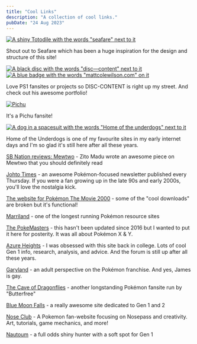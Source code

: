 ```yaml
---
title: "Cool Links"
description: "A collection of cool links."
pubDate: "24 Aug 2023"
---
```

[![A shiny Totodile with the words "seafare" next to it](/images/ydykbtB.png)](https://seafare.neocities.org/)

Shout out to Seafare which has been a huge inspiration for the design and structure of this site!

[![A black disc with the words "disc—content" next to it](/images/disc-content-button.gif)](https://disc-content.neocities.org/) [![A blue badge with the words "mattcolewilson.com" on it](/images/mcw-button.gif)](https://mattcolewilson.com/)

Love PS1 fansites or projects so DISC-CONTENT is right up my street. And check out his awesome portfolio!

[![Pichu](/images/pichu100501.png)](https://silent.am/pichu/)

It's a Pichu fansite!

[![A dog in a spacesuit with the words "Home of the underdogs" next to it](/images/ud-button.gif)](https://homeoftheunderdogs.net/)

Home of the Underdogs is one of my favourite sites in my early internet days and I'm so glad it's still here after all these years.

[SB Nation reviews: Mewtwo](https://www.sbnation.com/2020/4/5/21201160/mewtwo-pokemon-movie-review) - Zito Madu wrote an awesome piece on Mewtwo that you should definitely read

[Johto Times](https://johto.substack.com/) - an awesome Pokémon-focused newsletter published every Thursday. If you were a fan growing up in the late 90s and early 2000s, you'll love the nostalgia kick.

[The website for Pokémon The Movie 2000](https://web.archive.org/web/20010801143201/http://p2kmovie.warnerbros.com/index1.html) - some of the "cool downloads" are broken but it's functional!

[Marriland](https://bulbapedia.bulbagarden.net/wiki/Marriland) - one of the longest running Pokémon resource sites

[The PokeMasters](https://www.pokemasters.net/) - this hasn't been updated since 2016 but I wanted to put it here for posterity. It was all about Pokémon X & Y.

[Azure Heights](https://www.math.miami.edu/~jam/azure/) - I was obsessed with this site back in college. Lots of cool Gen 1 info, research, analysis, and advice. And the forum is still up after all these years.

[Garyland](https://garyland.neocities.org/) - an adult perspective on the Pokémon franchise. And yes, James is gay.

[The Cave of Dragonflies](https://www.dragonflycave.com/) - another longstanding Pokémon fansite run by "Butterfree"

[Blue Moon Falls](https://bluemoonfalls.com/) - a really awesome site dedicated to Gen 1 and 2

[Nose Club](https://noseclub.bluwiikoon.art/index.shtml) - A Pokemon fan-website focusing on Nosepass and creativity. Art, tutorials, game mechanics, and more!

[Nautoum](https://www.youtube.com/channel/UCcGs4-D40PZVMjPYZsq0Bvw) - a full odds shiny hunter with a soft spot for Gen 1